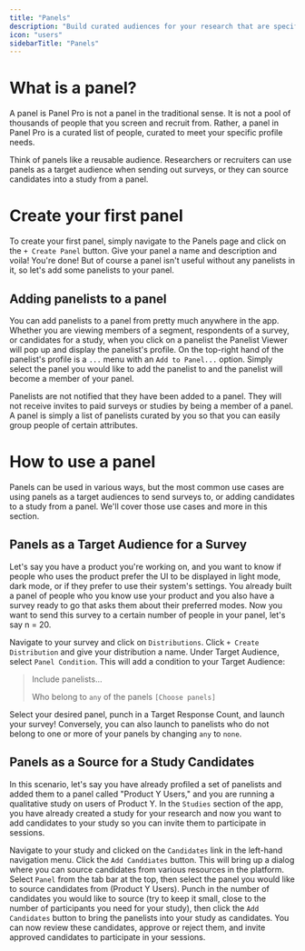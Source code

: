 ```yaml
---
title: "Panels"
description: "Build curated audiences for your research that are specific to your needs profile needs."
icon: "users"
sidebarTitle: "Panels"
---
```


# What is a panel?

A panel is Panel Pro is not a panel in the traditional sense.  It is not a pool of thousands of people that you screen and recruit from.  Rather, a panel in Panel Pro is a curated list of people, curated to meet your specific profile needs.

Think of panels like a reusable audience.  Researchers or recruiters can use panels as a target audience when sending out surveys, or they can source candidates into a study from a panel.

# Create your first panel

To create your first panel, simply navigate to the Panels page and click on the `+ Create Panel` button.  Give your panel a name and description and voila\!  You're done\!  But of course a panel isn't useful without any panelists in it, so let's add some panelists to your panel.

## Adding panelists to a panel

You can add panelists to a panel from pretty much anywhere in the app.  Whether you are viewing members of a segment, respondents of a survey, or candidates for a study, when you click on a panelist the Panelist Viewer will pop up and display the panelist's profile.  On the top-right hand of the panelist's profile is a `...` menu with an `Add to Panel...` option.  Simply select the panel you would like to add the panelist to and the panelist will become a member of your panel.

Panelists are not notified that they have been added to a panel.  They will not receive invites to paid surveys or studies by being a member of a panel.  A panel is simply a list of panelists curated by you so that you can easily group people of certain attributes.

# How to use a panel

Panels can be used in various ways, but the most common use cases are using panels as a target audiences to send surveys to, or adding candidates to a study from a panel.  We'll cover those use cases and more in this section.

## Panels as a Target Audience for a Survey

Let's say you have a product you're working on, and you want to know if people who uses the product prefer the UI to be displayed in light mode, dark mode, or if they prefer to use their system's settings.  You already built a panel of people who you know use your product and you also have a survey ready to go that asks them about their preferred modes.  Now you want to send this survey to a certain number of people in your panel, let's say n = 20.

Navigate to your survey and click on `Distributions`.  Click `+ Create Distribution` and give your distribution a name.  Under Target Audience, select `Panel Condition`.  This will add a condition to your Target Audience:

> Include panelists...
>
> Who belong to `any` of the panels `[Choose panels]`

Select your desired panel, punch in a Target Response Count, and launch your survey\!  Conversely, you can also launch to panelists who do not belong to one or more of your panels by changing `any` to `none`.

## Panels as a Source for a Study Candidates

In this scenario, let's say you have already profiled a set of panelists and added them to a panel called "Product Y Users," and you are running a qualitative study on users of Product Y.  In the `Studies` section of the app, you have already created a study for your research and now you want to add candidates to your study so you can invite them to participate in sessions.

Navigate to your study and clicked on the `Candidates` link in the left-hand navigation menu.  Click the `Add Canddiates` button.  This will bring up a dialog where you can source candidates from various resources in the platform.  Select `Panel` from the tab bar at the top, then select the panel you would like to source candidates from (Product Y Users).  Punch in the number of candidates you would like to source (try to keep it small, close to the number of participants you need for your study), then click the `Add Candidates` button to bring the panelists into your study as candidates. You can now review these candidates, approve or reject them, and invite approved candidates to participate in your sessions.
